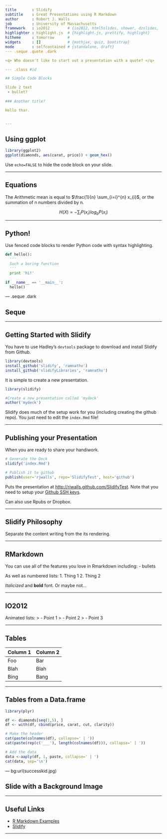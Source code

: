 ```yaml
---
title       : Slidify 
subtitle    : Great Presentations using R Markdown
author      : Robert J. Walls
job         : University of Massachusetts
framework   : io2012        # {io2012, html5slides, shower, dzslides, ...}
highlighter : highlight.js  # {highlight.js, prettify, highlight}
hitheme     : tomorrow      # 
widgets     : []            # {mathjax, quiz, bootstrap}
mode        : selfcontained # {standalone, draft}
--- .seque .quote .dark

<q> Who doesn't like to start out a presentation with a quote? </q>

--- .class #id 

## Simple Code Blocks

Slide 2 text
 - bullet?
 
### Another title?

Hello thar.


---
```



## Using ggplot

```r
library(ggplot2)
ggplot(diamonds, aes(carat, price)) + geom_hex()

```

Use `echo=FALSE` to hide the code block on your slide.

---

## Equations
The Arithmetic mean is equal to $\frac{1}{n} \sum_{i=i}^{n} x_{i}$, or the summation
of n numbers divided by n.

$$ H(X)=-\sum_{i}{P(x_i) log_b P(x_i)} $$

---

## Python!

Use fenced code blocks to render Python code with syntax highlighting.

```python
def hello():
  '''
  Such a boring function
  '''
  print 'hi!'
  
if __name__ == '__main__':
  hello()
```

--- .seque .dark

## Seque ##

---

## Getting Started with Slidify

You have to use Hadley's `devtools` package to download and install Slidify from Github.

```r
library(devtools)
install_github('slidify', 'ramnathv')
install_github('slidifyLibraries', 'ramnathv')
```

It is simple to create a new presentation.

```r
library(slidify)

#Create a new presentation called 'mydeck'
author('mydeck')
```

Slidify does much of the setup work for you (including creating the github repo). 
You just need to edit the `index.Rmd` file!

---

## Publishing your Presentation

When you are ready to share your handiwork.

```r
# Generate the Deck
slidify('index.Rmd')

# Publish it to github
publish(user='rjwalls', repo='SlidifyTest', host='github')
```

Puts the presentation at <http://rjwalls.github.com/SlidifyTest>. Note that you need to setup your [Github SSH keys](https://help.github.com/articles/generating-ssh-keys).  

Can also use Rpubs or Dropbox.

---

## Slidify Philosophy

Separate the content writing from the its rendering.

---

## RMarkdown

You can use all of the features you love in Rmarkdown including:
 - bullets

As well as numbered lists:
 1. Thing 1
 2. Thing 2
 
*Italicized* and **bold** font. Or maybe not...

---

## IO2012

Animated lists:
> - Point 1
> - Point 2
> - Point 3

---

## Tables

Column 1  | Column 2
----------|---------
Foo       | Bar
Blah      | Blah
Bing      | Bang


---

## Tables from a Data.frame

```r
library(plyr)

df <- diamonds[seq(1,5), ]
df <- with(df, cbind(price, carat, cut, clarity))

# Make the header
cat(paste(colnames(df), collapse=' | '))
cat(paste(rep(c('___'), length(colnames(df))), collapse=' | '))

# Add the data
data <-aaply(df, 1, paste, collapse=' | ')
cat(data, sep='\n')
```

--- bg:url(successkid.jpg)

## Slide with a Background Image 

---


## Useful Links
 - [R Markdown Examples](https://gist.github.com/jeromyanglim/2716336)
 - [Slidify](http://slidify.org/)

---


